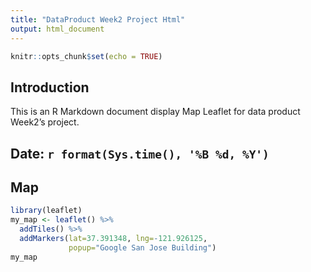 ```yaml
---
title: "DataProduct Week2 Project Html"
output: html_document
---
```


```r
knitr::opts_chunk$set(echo = TRUE)
```

## Introduction

This is an R Markdown document display Map Leaflet for data product Week2's project.

## Date: `r format(Sys.time(), '%B %d, %Y')`

## Map

```r
library(leaflet)
my_map <- leaflet() %>% 
  addTiles() %>%
  addMarkers(lat=37.391348, lng=-121.926125, 
             popup="Google San Jose Building")
my_map
```

